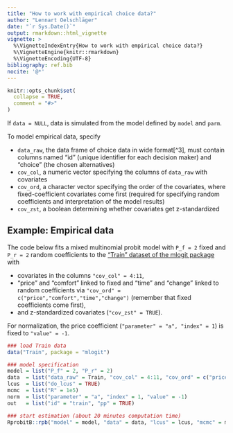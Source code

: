 ```yaml
---
title: "How to work with empirical choice data?"
author: "Lennart Oelschläger"
date: "`r Sys.Date()`"
output: rmarkdown::html_vignette
vignette: >
  %\VignetteIndexEntry{How to work with empirical choice data?}
  %\VignetteEngine{knitr::rmarkdown}
  %\VignetteEncoding{UTF-8}
bibliography: ref.bib  
nocite: '@*'
---
```


```r
knitr::opts_chunk$set(
  collapse = TRUE,
  comment = "#>"
)
```

If `data = NULL`, data is simulated from the model defined by `model` and `parm`.

To model empirical data, specify 

- `data_raw`, the data frame of choice data in wide format[^3], must contain columns named "id" (unique identifier for each decision maker) and "choice" (the chosen alternatives)
- `cov_col`, a numeric vector specifying the columns of `data_raw` with covariates
- `cov_ord`, a character vector specifying the order of the covariates, where fixed-coefficient covariates come first (required for specifying random coefficients and interpretation of the model results)
- `cov_zst`, a boolean determining whether covariates get z-standardized

[^1]: The *wide* data format presents each different covariate in a separate column. See the [vignette of the mlogit package](https://cran.r-project.org/package=mlogit/vignettes/c2.formula.data.html#wide-format) for an example.


## Example: Empirical data

The code below fits a mixed multinomial probit model with `P_f = 2` fixed  and `P_r = 2` random coefficients to the ["Train" dataset of the mlogit package](https://cran.r-project.org/package=mlogit/vignettes/c2.formula.data.html#wide-format) with

- covariates in the columns `"cov_col" = 4:11`,
- "price" and "comfort" linked to fixed and "time" and "change" linked to random coefficients via `"cov_ord" = c("price","comfort","time","change")` (remember that fixed coefficients come first),
- and z-standardized covariates (`"cov_zst" = TRUE`).

For normalization, the price coefficient (`"parameter" = "a", "index" = 1`) is fixed to `"value" = -1`.

```r
### load Train data
data("Train", package = "mlogit")

### model specification
model = list("P_f" = 2, "P_r" = 2)
data  = list("data_raw" = Train, "cov_col" = 4:11, "cov_ord" = c("price","comfort","time","change"), "cov_zst" = TRUE)
lcus  = list("do_lcus" = TRUE)
mcmc  = list("R" = 1e5)
norm  = list("parameter" = "a", "index" = 1, "value" = -1)
out   = list("id" = "train", "pp" = TRUE)

### start estimation (about 20 minutes computation time)
RprobitB::rpb("model" = model, "data" = data, "lcus" = lcus, "mcmc" = mcmc, "norm" = norm, "out" = out)

```

